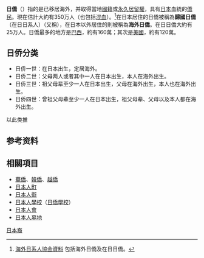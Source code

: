 {{Infobox Ethnic group 
|group   = 日僑
|image   =
|caption =
|population = 約4,000,000人[http://www.jadesas.or.jp/aboutnikkei/index.html]
<!---
 編輯說明: 如欲更改數據或增加一個國家的數據，請添加數據來源（使用ref，如ref1、ref2等）
----->
|region1  = {{flag|Brazil}}
|pop1     = 2,000,000
|ref1     = [http://www.mofa.go.jp/region/latin/brazil/index.html]

|region2  = {{flag|United States}}
|pop2     = 1,469,637
|ref2     = [http://factfinder.census.gov/servlet/IPTable?_bm=y&-geo_id=01000US&-qr_name=ACS_2005_EST_G00_S0201&-qr_name=ACS_2005_EST_G00_S0201PR&-qr_name=ACS_2005_EST_G00_S0201T&-qr_name=ACS_2005_EST_G00_S0201TPR&-reg=ACS_2005_EST_G00_S0201:041;ACS_2005_EST_G00_S0201PR:041;ACS_2005_EST_G00_S0201T:041;ACS_2005_EST_G00_S0201TPR:041&-ds_name=ACS_2005_EST_G00_&-_lang=en]

|region3  = {{flag|PRC}}
|pop3     = 140,931
|ref3     = [http://www.mofa.go.jp/mofaj/toko/tokei/hojin/12/pdfs/WebBrowse.pdf]

|region4  = {{flag|Philippines}}
|pop4     = 20,000–120,000
|ref4     = [http://books.google.com/books?id=litYzL0GYSkC&pg=PA97&lpg=PA97&hl=en#v=onepage&q&f=false][http://search.japantimes.co.jp/cgi-bin/nn20061011f1.html]

|region5  = {{flag|Peru}}
|pop5     = 100,000
|ref5     = [http://www.mofa.go.jp/region/latin/peru/index.html]

|region6  = {{flag|Canada}}
|pop6     = 81,300
|ref6     = [http://www12.statcan.gc.ca/census-recensement/2006/dp-pd/tbt/Rp-eng.cfm?LANG=E&APATH=3&DETAIL=0&DIM=0&FL=A&FREE=0&GC=0&GID=0&GK=0&GRP=1&PID=99016&PRID=0&PTYPE=88971,97154&S=0&SHOWALL=0&SUB=0&Temporal=2006&THEME=70&VID=0&VNAMEE=&VNAMEF=]

|region7  = {{flag|Argentina}}
|pop7     = 34,000
|ref7    = [http://www.mofa.go.jp/region/latin/argentine/index.html]

|region8  = {{flag|ROC}}
|pop8     = 20,373
|ref8    = [http://www.mofa.go.jp/mofaj/toko/tokei/hojin/10/pdfs/1.pdf]

|region9   = {{flag|Australia}}
|pop9      = 20,000
|ref9     = [https://web.archive.org/web/20131201063237/http://www.jadesas.or.jp/en/aboutnikkei/index.html]

|region10   = {{flag|Micronesia}}
|pop10      = 20,000
|ref10     = [http://www.mra.fm/pdfs/nr_los_FromFSMAmbassador.pdf]

|region11 = {{flag|Mexico}}
|pop11    = 15,650
|ref11    = [http://www.mofa.go.jp/region/latin/mexico/index.html]

|region12   = {{flag|United Kingdom}}
|pop12      = 14,510
|ref12     = [http://www.mofa.go.jp/mofaj/toko/tokei/hojin/10/pdfs/1.pdf]{{Ref |population |腳註}}

|region13   = {{flag| New Zealand}}
|pop13      = 14,118
|ref13     = [http://www.stats.govt.nz/Census/2013-census/profile-and-summary-reports/quickstats-culture-identity/asian.aspx]{{Ref |population |腳註}}

|region14 = {{flag|Bolivia}}
|pop14    = 9,500
|ref14    = [http://www.mofa.go.jp/region/latin/bolivia/index.html]

|region15   = {{flag|Germany}}
|pop15      = 8,141
|ref15     = [http://www.mofa.go.jp/mofaj/toko/tokei/hojin/10/pdfs/1.pdf]{{Ref |population |腳註}}

|region16   = {{NCL}}
|pop16      = 8,000
|ref16      = [https://web.archive.org/web/20081014081506/http://www.newcaledonia.co.nz/downloads/newcal-weekly-08-08-22.pdf]

|region17   = {{flag|Italy}}
|pop17      = 7,556
|ref17      = 

|region18   = {{flag|Paraguay}}
|pop18      = 7,000
|ref18      = [http://www.mofa.go.jp/region/latin/paraguay/index.html]

|region19   = {{flag|South Korea}}
|pop19      = 6,952
|ref19     = [http://www.mofa.go.jp/mofaj/toko/tokei/hojin/10/pdfs/1.pdf]{{Ref |population |腳註}}

|region20   = {{flag| France}}
|pop20      = 6,503
|ref20     = [http://www.mofa.go.jp/mofaj/toko/tokei/hojin/10/pdfs/1.pdf]{{Ref |population |腳註}}

|region21  = {{flag|Marshall Islands}}
|pop21      = 6,000
|ref21     = [https://web.archive.org/web/20110716165044/http://www.kitsapsun.com/news/2006/jun/10/pacific-islands-president-bainbridge-lawmakers/?printer=1%2F]

|region22  = {{flag|Palau}}
|pop22     = 5,000
|ref22     =[https://web.archive.org/web/20110722121419/http://www.fasid.or.jp/daigakuin/sien/kaisetsu/gaiyo17/data/02/Kimio_Fujita_Economic_Development_and_Policy_Issues.ppt]

|region23   = {{flag| Switzerland }}
|pop23      = 4,071
|ref23     = [http://www.mofa.go.jp/mofaj/toko/tokei/hojin/10/pdfs/1.pdf]{{Ref |population |腳註}}

|region24   = {{flag|Chile}}
|pop24      = 2,600
|ref24      = [http://www.mofa.go.jp/region/latin/chile/index.html]

|footnotes  =
{{note |population}}腳註：出生於日本、並於後來加入外國國籍的人數不詳。此數據僅限於出生於國外、並在該國擁有永久居住權的日本人。
}}
'''日僑'''（{{jpn|j=日系人|hg=にっけいじん}}）指的是已移居海外，并取得當地[[國籍|國籍]]或[[永久居留權|永久居留權]]，具有[[日本|日本]]血統的[[僑民|僑民]]。現在估計大約有350万人（也包括[[混血|混血]]）。<ref>[http://www.jadesas.or.jp/aboutnikkei/index.html 海外日系人協会資料] {{Wayback|url=http://www.jadesas.or.jp/aboutnikkei/index.html |date=20210204000007 }}包括海外日僑及在日日僑。</ref>在日本居住的日僑被稱為'''歸國日僑'''（在日日系人）（又稱{{link-ja|归国子女|帰国子女}}），在日本以外居住的則被稱為'''海外日僑'''。在日日僑大約有25万人。日僑最多的地方是[[巴西|巴西]]，約有160萬；其次是[[美國|美國]]，約有120萬。

==日侨分类==
*日侨一世：在日本出生，定居海外。
*日侨二世：父母两人或者其中一人在日本出生，本人在海外出生。
*日侨三世：祖父母辈至少一人在日本出生，父母在海外出生，本人也在海外出生。
*日侨四世：曾祖父母辈至少一人在日本出生，祖父母辈、父母以及本人都在海外出生。
以此类推

==参考资料==
<references />

== 相關項目 ==
* [[華僑|華僑]]、[[韓僑|韓僑]]、[[越僑|越僑]]
* [[日本人町|日本人町]]
* [[日本人街|日本人街]]
* [[日本人學校|日本人學校]]（[[日僑學校|日僑學校]]）
* [[日本人會|日本人會]]
* [[日本人墓地|日本人墓地]]
{{日本侨民}}
{{日本民族}}
{{Commonscat|Japanese diaspora}}
{{Authority control}}
[[Category:日本裔|]]